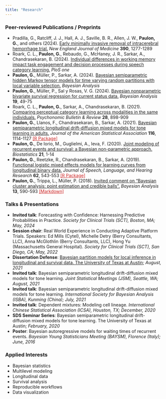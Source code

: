 ```yaml
---
title: "Research"
---
```



### Peer-reviewed Publications / Preprints

* Pradilla, G., Ratcliff, J. J., Hall, A. J., Saville, B. R., Allen, J. W., **Paulon, G.**, and others (2024). [Early minimally invasive removal of intracerebral hemorrhage trial.](https://www.nejm.org/doi/full/10.1056/NEJMoa2308440) *New England Journal of Medicine* **390**, 1277-1289
* Roark, C. L., **Paulon, G.**, Rebaudo, G., McHaney, J. R., Sarkar, A., Chandrasekaran, B. (2024). [Individual differences in working memory impact task engagement and decision processes during speech category learning.](https://psyarxiv.com/fzqht/) *PloS one*
* **Paulon, G.**, Müller, P., Sarkar, A. (2024). [Bayesian semiparametric hidden Markov tensor models for time varying random partitions with local variable selection.](https://projecteuclid.org/journals/bayesian-analysis/advance-publication/Bayesian-Semiparametric-Hidden-Markov-Tensor-Models-for-Time-Varying-Random/10.1214/23-BA1383.full) *Bayesian Analysis*
* **Paulon, G.**, Müller, P., Sal y Rosas, V. G. (2024). [Bayesian nonparametric bivariate survival regression for current status data.](https://projecteuclid.org/journals/bayesian-analysis/advance-publication/Bayesian-Nonparametric-Bivariate-Survival-Regression-for-Current-Status-Data/10.1214/22-BA1346.full) *Bayesian Analysis* **19**, 49-75
* Roark, C. L., **Paulon, G.**, Sarkar, A., Chandrasekaran, B. (2021). [Comparing perceptual category learning across modalities in the same individuals.](https://link.springer.com/article/10.3758/s13423-021-01878-0) *Psychonomic Bulletin & Review* **28**, 898-909
* **Paulon, G.**, Llanos, F., Chandrasekaran, B., Sarkar, A. (2021). [Bayesian semiparametric longitudinal drift-diffusion mixed models for tone learning in adults.](https://www.tandfonline.com/doi/full/10.1080/01621459.2020.1801448) *Journal of the American Statistical Association* **116**, 1114-1127 <a style="color:rgb(205,38,38);" href="https://CRAN.R-project.org/package=lddmm">[R Package]</a>
* **Paulon, G.**, De Iorio, M., Guglielmi, A., Ieva, F. (2020). [Joint modeling of recurrent events and survival: a Bayesian non-parametric approach.](https://academic.oup.com/biostatistics/advance-article-abstract/doi/10.1093/biostatistics/kxy026/5050476?redirectedFrom=fulltext) *Biostatistics* **21**, 1-14
* **Paulon, G.**, Reetzke, R., Chandrasekaran, B., Sarkar, A. (2019). [Functional logistic mixed effects models for learning curves from longitudinal binary data.](https://pubs.asha.org/doi/10.1044/2018_JSLHR-S-ASTM-18-0283) *Journal of Speech, Language, and Hearing Research* **62**, 543-553 <a style="color:rgb(205,38,38);" href="https://asha.figshare.com/articles/dataset/Functional_logistic_mixed_effects_models_Paulon_et_al_2019_/7822568">[R Package]</a>
* **Paulon, G.**, Trippa, L., Müller, P. (2018). [Invited comment on "Bayesian cluster analysis: point estimation and
  credible balls".](https://projecteuclid.org/euclid.ba/1508378464) *Bayesian Analysis* **13**, 590-593 <a style="color:rgb(205,38,38);" href="https://giorgiopaulon.github.io/Discussion_Wade">[Markdown]</a>


### Talks & Presentations


* **Invited talk**: Forecasting with Confidence: Harnessing Predictive Probabilities in Practice. *Society for Clinical Trials (SCT), Boston, MA; May, 2024*
* **Session chair**: Real World Experience in Conducting Adaptive Platform Trials. Speakers: Ed Mills (Cytel), Michelle Detry (Berry Consultants, LLC), Anna McGlothlin (Berry Consultants, LLC), Hong Yu (Massachusetts General Hospital). *Society for Clinical Trials (SCT), San Diego, CA; May, 2022*
* **Dissertation Defense**: [Bayesian partition models for local inference in longitudinal and survival data. The University of Texas at Austin](/files/dissertation_defense.pdf); *August, 2021*
* **Invited talk**: Bayesian semiparametric longitudinal drift-diffusion mixed models for tone learning. *Joint Statistical Meetings (JSM), Seattle, WA; August, 2021*
* **Invited talk**: Bayesian semiparametric longitudinal drift-diffusion mixed models for tone learning. *International Society for Bayesian Analysis (ISBA), Kunming (China); July, 2021*
* **Invited talk**: Dependent mixtures: Modeling cell lineage. *International Chinese Statistical Association (ICSA), Houston, TX; December, 2020*
* **SDS Seminar Series**: Bayesian semiparametric longitudinal drift-diffusion mixed models for tone learning. The University of Texas at Austin; *February, 2020*
* **Poster**: Bayesian autoregressive models for waiting times of recurrent events. *Bayesian Young Statisticians Meeting (BAYSM), Florence (Italy); June, 2016*


### Applied Interests

* Bayesian statistics
* Multilevel modeling
* Longitudinal data
* Survival analysis
* Reproducible workflows
* Data visualization 
